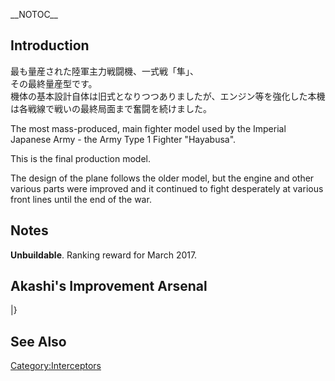 __NOTOC__
{{EquipmentInfo|222}}

==Introduction==
最も量産された陸軍主力戦闘機、一式戦「隼」、<br>
その最終量産型です。<br>
機体の基本設計自体は旧式となりつつありましたが、エンジン等を強化した本機は各戦線で戦いの最終局面まで奮闘を続けました。

The most mass-produced, main fighter model used by the Imperial Japanese Army - the Army Type 1 Fighter "Hayabusa".

This is the final production model.

The design of the plane follows the older model, but the engine and other various parts were improved and it continued to fight desperately at various front lines until the end of the war.

==Notes==
'''Unbuildable'''. Ranking reward for March 2017.

==Akashi's Improvement Arsenal==
{{AkashiWorkshop}}
{{AkashiWorkshopLine
|Name=Type 1 Fighter Hayabusa Model III A
|ItemType=Interceptor Fighter2
|Fuel=130
|Ammo=200
|Steel=20
|Baux=330
|Mats0-5=5/6
|Mats6-9=6/9
|Mats10=-/-
|Screws0-5=4/5
|Screws6-9=6/7
|Screws10=-/-
|EquipConsume0-5=3x{{GreenPlane|Zero Fighter Type 52}}
|EquipConsume6-9=2x{{GreenPlane|Prototype Reppuu Late Model}}
|EquipConsume10=-
<!-- |Sun -->
|Mon=AM<br/>KM<br/>&nbsp;
|Tue=AM<br/>KM<br/>&nbsp;
|Wed=&nbsp;<br/>KM<br/>&nbsp;
|Thu=&nbsp;<br/>KM<br/>Ka
|Fri=&nbsp;<br/>&nbsp;<br/>Ka
<!-- |Sat -->
|2ndShip=[[Akitsu Maru]]<br/>[[Kasuga Maru]]<br/>[[Kamoi]]
|Notes = Uses 3x[[Zero Fighter Type 52|Type 0 Fighter Model 52]] for improvement up to ★+6 <br> Uses 2x [[Prototype Reppuu Late Model]] for improvement past ★+6
}}
|}

==See Also==
{{Equipmentlist}}
[[Category:Interceptors]]